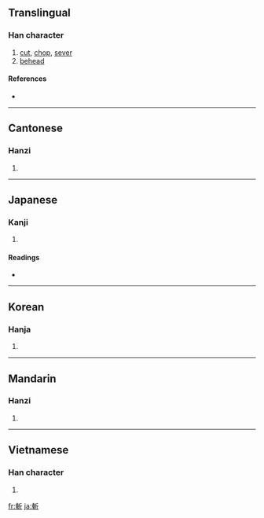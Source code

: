 {{also|斩}}
==Translingual==

===Han character===
{{Han char|rn=69|rad=斤|as=07|sn=11|four=5202<sub>1</sub>|canj=十十竹一中 (JJHML)}}

# [[cut]], [[chop]], [[sever]]
# [[behead]]

====References====
* {{Han ref|kx=0479.180|dkj=13555|dj=0838.160|hdz=32024.100|uh=65AC|ud=26028|bh=B1D9|bd=45529}}

----

==Cantonese==

===Hanzi===
{{yue-hanzi|jyut=|y=jaam2}}

# {{defn|Cantonese|sort=斤07}}

----

==Japanese==

===Kanji===
{{ja-kanji|grade=|rs=斤07}}

# {{defn|Japanese}}

====Readings====
* {{ja-readings|on=[[ざん]] (zan), [[さん]] (san)|kun=[[きる]] (kiru)}}

----

==Korean==

===Hanja===
{{ko-hanja|hangeul=참|eumhun=|rv=cham|mr=ch'am|y=cham}}

# {{defn|Korean|sort=斤07}}

----

==Mandarin==

===Hanzi===
{{cmn-hanzi|sim=斩|pin=[[zhǎn]] ([[zhan3]])|wg=chan<sup>3</sup>}}

# {{defn|Mandarin|sort=斤07}}

----

==Vietnamese==

===Han character===
{{vi-hantu|[[trảm]], [[chém]]|rs=斤07}}

# {{defn|Vietnamese|sort=斤07}}

[[fr:斬]]
[[ja:斬]]